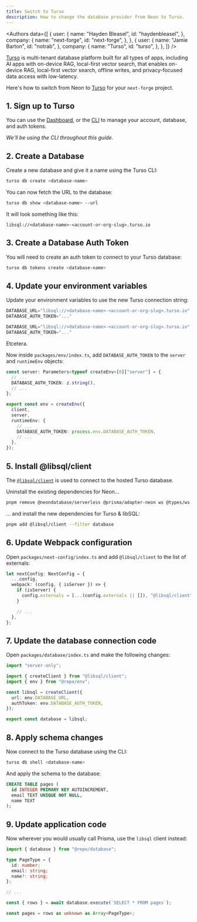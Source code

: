 ```yaml
---
title: Switch to Turso
description: How to change the database provider from Neon to Turso.
---
```





<Authors
    data={[
        {
            user: {
                name: "Hayden Bleasel",
                id: "haydenbleasel",
            },
            company: {
                name: "next-forge",
                id: "next-forge",
            },
        },
        {
            user: {
                name: "Jamie Barton",
                id: "notrab",
            },
            company: {
                name: "Turso",
                id: "turso",
            },
        },
    ]}
/>

[Turso](https://turso.tech) is multi-tenant database platform built for all types of apps, including AI apps with on-device RAG, local-first vector search, that enables on-device RAG, local-first vector search, offline writes, and privacy-focused data access with low-latency.

Here's how to switch from Neon to [Turso](https://turso.tech) for your `next-forge` project.

## 1. Sign up to Turso

You can use the [Dashboard](https://app.turso.tech), or the [CLI](https://docs.turso.tech/cli) to manage your account, database, and auth tokens.

_We'll be using the CLI throughout this guide._

## 2. Create a Database

Create a new database and give it a name using the Turso CLI:

```sh Terminal
turso db create <database-name>
```

You can now fetch the URL to the database:

```sh Terminal
turso db show <database-name> --url
```

It will look something like this:

```
libsql://<database-name>-<account-or-org-slug>.turso.io
```

## 3. Create a Database Auth Token

You will need to create an auth token to connect to your Turso database:

```sh Terminal
turso db tokens create <database-name>
```

## 4. Update your environment variables

Update your environment variables to use the new Turso connection string:

```js apps/database/.env
DATABASE_URL="libsql://<database-name>-<account-or-org-slug>.turso.io"
DATABASE_AUTH_TOKEN="..."
```

```js apps/app/.env.local
DATABASE_URL="libsql://<database-name>-<account-or-org-slug>.turso.io"
DATABASE_AUTH_TOKEN="..."
```

Etcetera.

Now inside `packages/env/index.ts`, add `DATABASE_AUTH_TOKEN` to the `server` and `runtimeEnv` objects:

```ts {3,12}
const server: Parameters<typeof createEnv>[0]["server"] = {
  // ...
  DATABASE_AUTH_TOKEN: z.string(),
  // ...
};

export const env = createEnv({
  client,
  server,
  runtimeEnv: {
    // ...
    DATABASE_AUTH_TOKEN: process.env.DATABASE_AUTH_TOKEN,
    // ...
  },
});
```

## 5. Install @libsql/client

The [`@libsql/client`](https://www.npmjs.com/@libsql/client) is used to connect to the hosted Turso database.

Uninstall the existing dependencies for Neon...

```sh Terminal
pnpm remove @neondatabase/serverless @prisma/adapter-neon ws @types/ws --filter database
```

... and install the new dependencies for Turso & libSQL:

```sh Terminal
pnpm add @libsql/client --filter database
```

## 6. Update Webpack configuration

Open `packages/next-config/index.ts` and add `@libsql/client` to the list of externals:

```ts packages/next-config/index.ts {5}
let nextConfig: NextConfig = {
  ...config,
  webpack: (config, { isServer }) => {
    if (isServer) {
      config.externals = [...(config.externals || []), "@libsql/client"];
    }

    // ...
  },
};
```

## 7. Update the database connection code

Open `packages/database/index.ts` and make the following changes:

```ts packages/database/index.ts
import "server-only";

import { createClient } from "@libsql/client";
import { env } from "@repo/env";

const libsql = createClient({
  url: env.DATABASE_URL,
  authToken: env.DATABASE_AUTH_TOKEN,
});

export const database = libsql;
```

## 8. Apply schema changes

Now connect to the Turso database using the CLI:

```sh Terminal
turso db shell <database-name>
```

And apply the schema to the database:

```sql
CREATE TABLE pages (
  id INTEGER PRIMARY KEY AUTOINCREMENT,
  email TEXT UNIQUE NOT NULL,
  name TEXT
);
```

## 9. Update application code

Now wherever you would usually call Prisma, use the `libsql` client instead:

```ts packages/app/app/(authenticated)/page.tsx
import { database } from "@repo/database";

type PageType = {
  id: number;
  email: string;
  name?: string;
};

// ...

const { rows } = await database.execute(`SELECT * FROM pages`);

const pages = rows as unknown as Array<PageType>;
```

